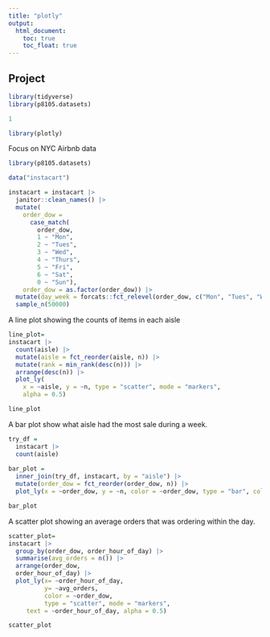 ```yaml
---
title: "plotly"
output: 
  html_document:
    toc: true
    toc_float: true
---
```

## Project

```r
library(tidyverse)
library(p8105.datasets)

1

library(plotly)
```


Focus on NYC Airbnb data

```r
library(p8105.datasets)

data("instacart")

instacart = instacart |> 
  janitor::clean_names() |> 
  mutate(
    order_dow = 
      case_match(
        order_dow, 
        1 ~ "Mon", 
        2 ~ "Tues",
        3 ~ "Wed",
        4 ~ "Thurs",
        5 ~ "Fri",
        6 ~ "Sat",
        0 ~ "Sun"),
    order_dow = as.factor(order_dow)) |> 
  mutate(day_week = forcats::fct_relevel(order_dow, c("Mon", "Tues", "Wed", "Thurs", "Fri", "Sat", "Sun"))) |> 
  sample_n(50000)

```


A line plot showing the counts of items in each aisle

```r
line_plot= 
instacart |> 
  count(aisle) |> 
  mutate(aisle = fct_reorder(aisle, n)) |> 
  mutate(rank = min_rank(desc(n))) |> 
  arrange(desc(n)) |>
  plot_ly(
    x = ~aisle, y = ~n, type = "scatter", mode = "markers",
    alpha = 0.5)

line_plot
```


A bar plot show what aisle had the most sale during a week.

```r
try_df =
  instacart |> 
  count(aisle)
  
bar_plot =  
  inner_join(try_df, instacart, by = "aisle") |> 
  mutate(order_dow = fct_reorder(order_dow, n)) |> 
  plot_ly(x = ~order_dow, y = ~n, color = ~order_dow, type = "bar", colors = "viridis")  

bar_plot
```


A scatter plot showing an average orders that was ordering within the day. 

```r
scatter_plot= 
instacart |> 
  group_by(order_dow, order_hour_of_day) |> 
  summarise(avg_orders = n()) |> 
  arrange(order_dow,
  order_hour_of_day) |> 
  plot_ly(x= ~order_hour_of_day,
          y= ~avg_orders,
          color = ~order_dow,
          type = "scatter", mode = "markers",
     text = ~order_hour_of_day, alpha = 0.5)

scatter_plot
```




